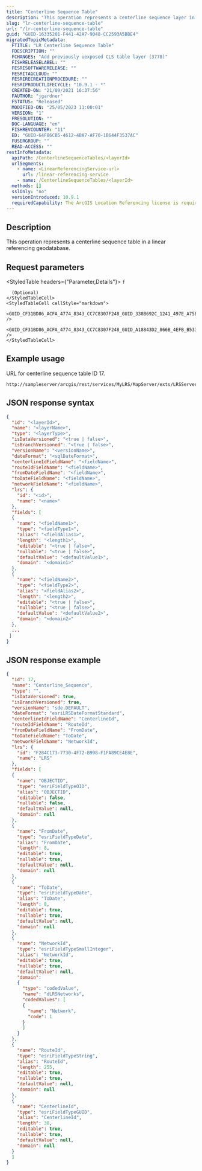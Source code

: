 ```yaml
---
title: "Centerline Sequence Table"
description: "This operation represents a centerline sequence layer in a linear referencing geodatabase."
slug: "lr-centerline-sequence-table"
url: "/lr-centerline-sequence-table"
guid: "GUID-16335201-F441-42A7-9048-CC2593A5BBE4"
migratedTopicMetadata:
  FTITLE: "LR Centerline Sequence Table"
  FDESCRIPTION: ""
  FCHANGES: "Add previously uexposed CLS table layer (3778)"
  FISHRELEASELABEL: ""
  FESRISOFTWARERELEASE: ""
  FESRITAGCLOUD: ""
  FESRIRECREATIONPROCEDURE: ""
  FESRIPRODUCTLIFECYCLE: "10.9.1 - *"
  CREATED-ON: "21/09/2021 16:37:56"
  FAUTHOR: "jgardner"
  FSTATUS: "Released"
  MODIFIED-ON: "25/05/2023 11:00:01"
  VERSION: "1"
  FRESOLUTION: ""
  DOC-LANGUAGE: "en"
  FISHREVCOUNTER: "11"
  ED: "GUID-64F86CB5-4612-4BA7-AF70-1B644F3537AC"
  FUSERGROUP: ""
  READ-ACCESS: ""
restInfoMetadata:
  apiPath: /CenterlineSequenceTables/<layerId>
  urlSegments:
    - name: <LinearReferencingService-url>
      url: /linear-referencing-service
    - name: /CenterlineSequenceTables/<layerId>
  methods: []
  sslOnly: "no"
  versionIntroduced: 10.9.1
  requiredCapability: The ArcGIS Location Referencing license is required to use this resource.
---
```




## Description

This operation represents a centerline sequence table in a linear referencing geodatabase.

## Request parameters

<StyledTable headers={"Parameter,Details"}>
  <StyledTableRow>
    <StyledTableCell cellStyle="markdown">
      `f`
      
      (Optional)
    </StyledTableCell>
    <StyledTableCell cellStyle="markdown">
      <GUID_CF31BD86_ACFA_4774_8343_CC7C8307F248_GUID_338B692C_1241_497E_A75E_A120E90C5078 />
      <GUID_CF31BD86_ACFA_4774_8343_CC7C8307F248_GUID_A18843D2_866B_4EFB_B533_9736C6767514 />
    </StyledTableCell>
  </StyledTableRow>
</StyledTable>

## Example usage

URL for centerline sequence table ID 17.

<EncodeURLsNote />

```other
http://sampleserver/arcgis/rest/services/MyLRS/MapServer/exts/LRSServer/CenterlineSequenceTables/17
```

## JSON response syntax

```json
{
  "id": "<layerId>",
  "name": "<layerName>",
  "type": "<layerType>",
  "isDataVersioned": "<true | false>",
  "isBranchVersioned": "<true | false>",
  "versionName": "<versionName>",
  "dateFormat": "<sqlDateFormat>",
  "centerlineIdFieldName": "<fieldName>",
  "routeIdFieldName": "<fieldName>",
  "fromDateFieldName": "<fieldName>",
  "toDateFieldName": "<fieldName>",
  "networkFieldName": "<fieldName>",
  "lrs": {
    "id": "<id>",
    "name": "<name>"
  },
  "fields": [
  {
    "name": "<fieldName1>",
    "type": "<fieldType1>",
    "alias": "<fieldAlias1>",
    "length": "<length1>",
    "editable": "<true | false>",
    "nullable": "<true | false>",
    "defaultValue": "<defaultValue1>",
    "domain": "<domain1>"
  },
  {
    "name": "<fieldName2>",
    "type": "<fieldType2>",
    "alias": "<fieldAlias2>",
    "length": "<length2>",
    "editable": "<true | false>",
    "nullable": "<true | false>",
    "defaultValue": "<defaultValue2>",
    "domain": "<domain2>"
  },
  ...
 ]
}

```

## JSON response example

```json
{
  "id": 17,
  "name": "Centerline_Sequence",
  "type": "",
  "isDataVersioned": true,
  "isBranchVersioned": true,
  "versionName": "sde.DEFAULT",
  "dateFormat": "esriLRSDateFormatStandard",
  "centerlineIdFieldName": "CenterlineId",
  "routeIdFieldName": "RouteId",
  "fromDateFieldName": "FromDate",
  "toDateFieldName": "ToDate",
  "networkFieldName": "NetworkId",
  "lrs": {
    "id": "F284C173-7730-4F72-B998-F1FA89CE4E8E",
    "name": "LRS"
  },
  "fields": [
  {
    "name": "OBJECTID",
    "type": "esriFieldTypeOID",
    "alias": "OBJECTID",
    "editable": false,
    "nullable": false,
    "defaultValue": null,
    "domain": null
  },
  {
    "name": "FromDate",
    "type": "esriFieldTypeDate",
    "alias": "FromDate",
    "length": 8,
    "editable": true,
    "nullable": true,
    "defaultValue": null,
    "domain": null
  },
  {
    "name": "ToDate",
    "type": "esriFieldTypeDate",
    "alias": "ToDate",
    "length": 8,
    "editable": true,
    "nullable": true,
    "defaultValue": null,
    "domain": null
  },
  {
    "name": "NetworkId",
    "type": "esriFieldTypeSmallInteger",
    "alias": "NetworkId",
    "editable": true,
    "nullable": true,
    "defaultValue": null,
    "domain":
    {
      "type": "codedValue",
      "name": "dLRSNetworks",
      "codedValues": [
      {
        "name": "Network",
        "code": 1
      }
      ]
    }
  },
  {
    "name": "RouteId",
    "type": "esriFieldTypeString",
    "alias": "RouteId",
    "length": 255,
    "editable": true,
    "nullable": true,
    "defaultValue": null,
    "domain": null
  },
  {
    "name": "CenterlineId",
    "type": "esriFieldTypeGUID",
    "alias": "CenterlineId",
    "length": 38,
    "editable": true,
    "nullable": true,
    "defaultValue": null,
    "domain": null
  }
  ]
}

```
